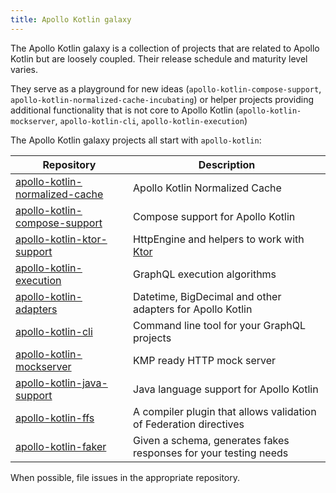 ```yaml
---
title: Apollo Kotlin galaxy 
---
```



The Apollo Kotlin galaxy is a collection of projects that are related to Apollo Kotlin but are loosely coupled. Their release schedule and maturity level varies.

They serve as a playground for new ideas (`apollo-kotlin-compose-support`, `apollo-kotlin-normalized-cache-incubating`) or helper projects providing additional functionality that is not core to Apollo Kotlin (`apollo-kotlin-mockserver`, `apollo-kotlin-cli`, `apollo-kotlin-execution`)

The Apollo Kotlin galaxy projects all start with `apollo-kotlin`:

| Repository                                                                                        | Description                                                       |
|---------------------------------------------------------------------------------------------------|-------------------------------------------------------------------|
| [apollo-kotlin-normalized-cache](https://github.com/apollographql/apollo-kotlin-normalized-cache) | Apollo Kotlin Normalized Cache                                    |
| [apollo-kotlin-compose-support](https://github.com/apollographql/apollo-kotlin-compose-support)   | Compose support for Apollo Kotlin                                 |
| [apollo-kotlin-ktor-support](https://github.com/apollographql/apollo-kotlin-ktor-support)         | HttpEngine and helpers to work with [Ktor](https://ktor.io/)      |
| [apollo-kotlin-execution](https://github.com/apollographql/apollo-kotlin-execution)               | GraphQL execution algorithms                                      |
| [apollo-kotlin-adapters](https://github.com/apollographql/apollo-kotlin-adapters)                 | Datetime, BigDecimal and other adapters for Apollo Kotlin         |
| [apollo-kotlin-cli](https://github.com/apollographql/apollo-kotlin-cli)                           | Command line tool for your GraphQL projects                       |
| [apollo-kotlin-mockserver](https://github.com/apollographql/apollo-kotlin-mockserver)             | KMP ready HTTP mock server                                        |
| [apollo-kotlin-java-support](https://github.com/apollographql/apollo-kotlin-java-support)         | Java language support for Apollo Kotlin                           |
| [apollo-kotlin-ffs](https://github.com/apollographql/apollo-kotlin-ffs)                           | A compiler plugin that allows validation of Federation directives |
| [apollo-kotlin-faker](https://github.com/apollographql/apollo-kotlin-faker)                       | Given a schema, generates fakes responses for your testing needs  |

When possible, file issues in the appropriate repository. 
